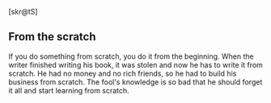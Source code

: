 [skr@tS]

== From the scratch==
If you do something from scratch, you do it from the beginning. 
When the writer finished writing his book, it was stolen and now he has to write it from scratch. 
He had no money and no rich friends, so he had to build his business from scratch. 
The fool's knowledge is so bad that he should forget it all and start learning from scratch.